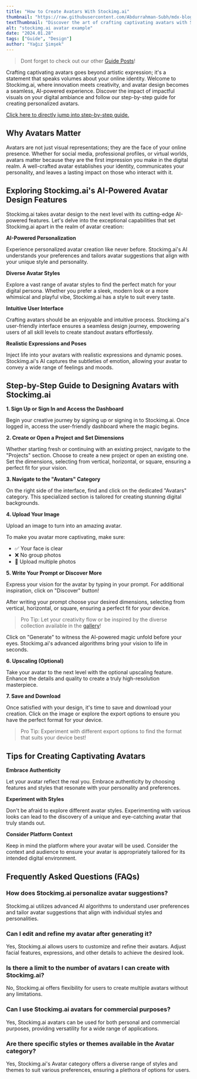 ```yaml
---
title: "How to Create Avatars With Stockimg.ai"
thumbnail: "https://raw.githubusercontent.com/Abdurrahman-Subh/mdx-blog/main/images/avatar.png"
textThumbnail: "Discover the art of crafting captivating avatars with Stockimg.ai, where innovation meets creativity in this seamless, AI-powered design experience. Explore the impact of impactful visuals on your digital ambiance and follow a step-by-step guide for creating personalized avatars, unlocking the AI advantage in avatar design with diverse styles and a user-friendly interface."
alt: "stockimg.ai avatar example"
date: "2024.01.28"
tags: ["Guide", "Design"]
author: "Yağız Şimşek"
---
```


<CustomImage
    src="https://raw.githubusercontent.com/Abdurrahman-Subh/mdx-blog/main/images/avatar.png"
    alt="stockimg.ai avatar example"
/>

> Dont forget to check out our other [Guide Posts](https://stockimg.ai/blog/guide)!

Crafting captivating avatars goes beyond artistic expression; it's a statement that speaks volumes about your online identity. Welcome to Stockimg.ai, where innovation meets creativity, and avatar design becomes a seamless, AI-powered experience. Discover the impact of impactful visuals on your digital ambiance and follow our step-by-step guide for creating personalized avatars.

[Click here to directly jump into step-by-step guide.](https://stockimg.ai/blog/design/how-to-create-avatars-with-stockimg#step-by-step-guide-to-designing-avatars-with-stockimgai)

## Why Avatars Matter

Avatars are not just visual representations; they are the face of your online presence. Whether for social media, professional profiles, or virtual worlds, avatars matter because they are the first impression you make in the digital realm. A well-crafted avatar establishes your identity, communicates your personality, and leaves a lasting impact on those who interact with it.

## Exploring Stockimg.ai's AI-Powered Avatar Design Features

Stockimg.ai takes avatar design to the next level with its cutting-edge AI-powered features. Let's delve into the exceptional capabilities that set Stockimg.ai apart in the realm of avatar creation:

**AI-Powered Personalization**

Experience personalized avatar creation like never before. Stockimg.ai's AI understands your preferences and tailors avatar suggestions that align with your unique style and personality.

**Diverse Avatar Styles**

Explore a vast range of avatar styles to find the perfect match for your digital persona. Whether you prefer a sleek, modern look or a more whimsical and playful vibe, Stockimg.ai has a style to suit every taste.

**Intuitive User Interface**

Crafting avatars should be an enjoyable and intuitive process. Stockimg.ai's user-friendly interface ensures a seamless design journey, empowering users of all skill levels to create standout avatars effortlessly.

**Realistic Expressions and Poses**

Inject life into your avatars with realistic expressions and dynamic poses. Stockimg.ai's AI captures the subtleties of emotion, allowing your avatar to convey a wide range of feelings and moods.

## Step-by-Step Guide to Designing Avatars with Stockimg.ai

**1. Sign Up or Sign In and Access the Dashboard**

<CustomImage
    src="https://raw.githubusercontent.com/Abdurrahman-Subh/mdx-blog/main/images/stockimg-home.png"
    alt="stockimg.ai home"
/>

Begin your creative journey by signing up or signing in to Stockimg.ai. Once logged in, access the user-friendly dashboard where the magic begins.

**2. Create or Open a Project and Set Dimensions**

<CustomImage
    src="https://raw.githubusercontent.com/Abdurrahman-Subh/mdx-blog/main/images/stockimg-dashboard.png"
    alt="stockimg.ai dashboard"
/>

Whether starting fresh or continuing with an existing project, navigate to the "Projects" section. Choose to create a new project or open an existing one. Set the dimensions, selecting from vertical, horizontal, or square, ensuring a perfect fit for your vision.

**3. Navigate to the "Avatars" Category**

<CustomImage
    src="https://raw.githubusercontent.com/Abdurrahman-Subh/mdx-blog/main/images/stockimg-avatar-category.png"
    alt="finding Avatars category"
/>

On the right side of the interface, find and click on the dedicated "Avatars" category. This specialized section is tailored for creating stunning digital backgrounds.

**4. Upload Your Image**

<CustomImage
    src="https://raw.githubusercontent.com/Abdurrahman-Subh/mdx-blog/main/images/stockimg-create-avatar.gif"
    alt="uploading images"
/>

Upload an image to turn into an amazing avatar.

To make you avatar more captivating, make sure:
- ✅ Your face is clear
- ❌ No group photos
- 🌟 Upload multiple photos

**5. Write Your Prompt or Discover More**

<CustomImage
    src="https://raw.githubusercontent.com/Abdurrahman-Subh/mdx-blog/main/images/stockimg-create-avatar.gif"
    alt="writing prompts and generating"
/>

Express your vision for the avatar by typing in your prompt. For additional inspiration, click on "Discover" button!

After writing your prompt choose your desired dimensions, selecting from vertical, horizontal, or square, ensuring a perfect fit for your device.

> Pro Tip: Let your creativity flow or be inspired by the diverse collection available in the [gallery](https://stockimg.ai/blog/design)!

Click on "Generate" to witness the AI-powered magic unfold before your eyes. Stockimg.ai's advanced algorithms bring your vision to life in seconds.

**6. Upscaling (Optional)**

<CustomImage
    src="https://raw.githubusercontent.com/Abdurrahman-Subh/mdx-blog/main/images/stockimg-upscale-avatar.gif"
    alt="upscaling"
/>

Take your avatar to the next level with the optional upscaling feature. Enhance the details and quality to create a truly high-resolution masterpiece.

**7. Save and Download**

<CustomImage
    src="https://raw.githubusercontent.com/Abdurrahman-Subh/mdx-blog/main/images/stockimg-download-avatar.gif"
    alt="saving"
/>

Once satisfied with your design, it's time to save and download your creation. Click on the image or explore the export options to ensure you have the perfect format for your device.

> Pro Tip: Experiment with different export options to find the format that suits your device best!

## Tips for Creating Captivating Avatars

**Embrace Authenticity**

Let your avatar reflect the real you. Embrace authenticity by choosing features and styles that resonate with your personality and preferences.

**Experiment with Styles**

Don't be afraid to explore different avatar styles. Experimenting with various looks can lead to the discovery of a unique and eye-catching avatar that truly stands out.

**Consider Platform Context**

Keep in mind the platform where your avatar will be used. Consider the context and audience to ensure your avatar is appropriately tailored for its intended digital environment.

## Frequently Asked Questions (FAQs)

### How does Stockimg.ai personalize avatar suggestions?
Stockimg.ai utilizes advanced AI algorithms to understand user preferences and tailor avatar suggestions that align with individual styles and personalities.

### Can I edit and refine my avatar after generating it?
Yes, Stockimg.ai allows users to customize and refine their avatars. Adjust facial features, expressions, and other details to achieve the desired look.

### Is there a limit to the number of avatars I can create with Stockimg.ai?
No, Stockimg.ai offers flexibility for users to create multiple avatars without any limitations.

### Can I use Stockimg.ai avatars for commercial purposes?
Yes, Stockimg.ai avatars can be used for both personal and commercial purposes, providing versatility for a wide range of applications.

### Are there specific styles or themes available in the Avatar category?
Yes, Stockimg.ai's Avatar category offers a diverse range of styles and themes to suit various preferences, ensuring a plethora of options for users.